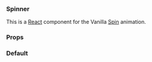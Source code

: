 

<Meta title="Spinner" component={Spinner} />

### Spinner

This is a [React](https://reactjs.org/) component for the Vanilla [Spin](https://docs.vanillaframework.io/settings/animation-settings/#spin) animation.

### Props

<ArgsTable of={Spinner} />

### Default

<Canvas>
  <Story name="Default">
    <Spinner text="Loading..." />
  </Story>
</Canvas>
